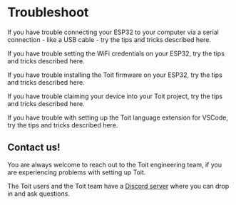 # Troubleshoot

<Boxes>
<Box title="Connect ESP32" to="./serialtroubleshoot">

If you have trouble connecting your ESP32 to your computer via a serial connection - like a USB cable - try the tips and tricks described here.

</Box>

<Box title="WiFi setup" to="./wifitroubleshoot">

If you have trouble setting the WiFi credentials on your ESP32, try the tips and tricks described here.

</Box>

<Box title="Install firmware" to="./setuptroubleshoot">

If you have trouble installing the Toit firmware on your ESP32, try the tips and tricks described here.

</Box>

<Box title="Claim device" to="./claimtroubleshoot">

If you have trouble claiming your device into your Toit project, try the tips and tricks described here.

</Box>

<Box title="VSCode extension" to="./vscodetroubleshoot">

If you have trouble with setting up the Toit language extension for VSCode, try the tips and tricks described here.

</Box>

</Boxes>

## Contact us!

You are always welcome to reach out to the Toit engineering team, if you are experiencing problems with setting up Toit.

The Toit users and the Toit team have a [Discord server](https://chat.toit.io) where you can drop in and ask questions.
